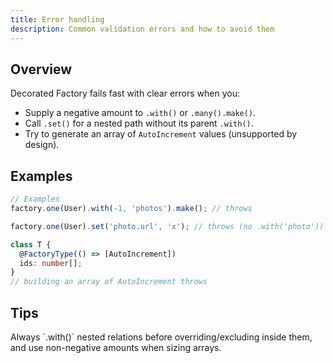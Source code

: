 ```yaml
---
title: Error handling
description: Common validation errors and how to avoid them
---
```


## Overview

Decorated Factory fails fast with clear errors when you:

- Supply a negative amount to `.with()` or `.many().make()`.
- Call `.set()` for a nested path without its parent `.with()`.
- Try to generate an array of `AutoIncrement` values (unsupported by design).

## Examples

```ts
// Examples
factory.one(User).with(-1, 'photos').make(); // throws

factory.one(User).set('photo.url', 'x'); // throws (no .with('photo'))

class T {
  @FactoryType(() => [AutoIncrement])
  ids: number[];
}
// building an array of AutoIncrement throws
```

## Tips

<Callout type="warning">
  Always `.with()` nested relations before overriding/excluding inside them, and use non-negative amounts when sizing arrays.
</Callout>
